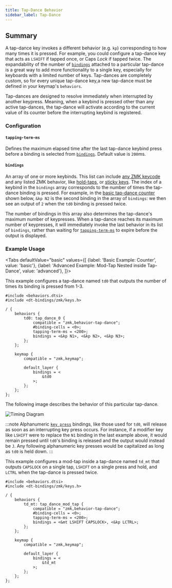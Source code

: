 ```yaml
---
title: Tap-Dance Behavior
sidebar_label: Tap-Dance
---
```



## Summary

A tap-dance key invokes a different behavior (e.g. `kp`) corresponding to how many times it is pressed. For example, you could configure a tap-dance key that acts as `LSHIFT` if tapped once, or Caps _Lock_ if tapped twice. The expandability of the number of [`bindings`](#bindings) attached to a particular tap-dance is a great way to add more functionality to a single key, especially for keyboards with a limited number of keys. Tap-dances are completely custom, so for every unique tap-dance key,a new tap-dance must be defined in your keymap's `behaviors`.

Tap-dances are designed to resolve immediately when interrupted by another keypress. Meaning, when a keybind is pressed other than any active tap-dances, the tap-dance will activate according to the current value of its counter before the interrupting keybind is registered.

### Configuration

#### `tapping-term-ms`

Defines the maximum elapsed time after the last tap-dance keybind press before a binding is selected from [`bindings`](#bindings). Default value is `200`ms.

#### `bindings`

An array of one or more keybinds. This list can include [any ZMK keycode](../codes/) and any listed ZMK behavior, like [hold-taps](hold-tap.mdx), or [sticky keys](sticky-key.md). The index of a keybind in the `bindings` array corresponds to the number of times the tap-dance binding is pressed. For example, in the [basic tap-dance counter](#basic-example-counter) shown below, `&kp N2` is the second binding in the array of `bindings`: we then see an output of `2` when the `td0` binding is pressed twice.

The number of bindings in this array also determines the tap-dance's maximum number of keypresses. When a tap-dance reaches its maximum number of keypresses, it will immediately invoke the last behavior in its list of `bindings`, rather than waiting for [`tapping-term-ms`](#tapping-term-ms) to expire before the output is displayed.

### Example Usage

<Tabs
defaultValue="basic"
values={[
{label: 'Basic Example: Counter', value: 'basic'},
{label: 'Advanced Example: Mod-Tap Nested inside Tap-Dance', value: 'advanced'},
]}>

<TabItem value="basic">

This example configures a tap-dance named `td0` that outputs the number of times its binding is pressed from 1-3.

```dts title="Basic Tap-Dance Example: Counter"
#include <behaviors.dtsi>
#include <dt-bindings/zmk/keys.h>

/ {
    behaviors {
        td0: tap_dance_0 {
            compatible = "zmk,behavior-tap-dance";
            #binding-cells = <0>;
            tapping-term-ms = <200>;
            bindings = <&kp N1>, <&kp N2>, <&kp N3>;
        };
    };

    keymap {
        compatible = "zmk,keymap";

        default_layer {
            bindings = <
                &td0
            >;
        };
    };
};
```

The following image describes the behavior of this particular tap-dance.

![Timing Diagram](../assets/tap-dance/timing_diagram.svg)

:::note
Alphanumeric [`key press`](key-press.md) bindings, like those used for `td0`, will release as soon as an interrupting key press occurs. For instance, if a modifier key like `LSHIFT` were to replace the `N1` binding in the last example above, it would remain pressed until `td0`'s binding is released and the output would instead be `J`. Any following alphanumeric key presses would be capitalized as long as `td0` is held down.
:::

</TabItem>

<TabItem value="advanced">

This example configures a mod-tap inside a tap-dance named `td_mt` that outputs `CAPSLOCK` on a single tap, `LSHIFT` on a single press and hold, and `LCTRL` when the tap-dance is pressed twice.

```dts title="Advanced Tap-Dance Example: Nested Mod-Tap"
#include <behaviors.dtsi>
#include <dt-bindings/zmk/keys.h>

/ {
    behaviors {
        td_mt: tap_dance_mod_tap {
            compatible = "zmk,behavior-tap-dance";
            #binding-cells = <0>;
            tapping-term-ms = <200>;
            bindings = <&mt LSHIFT CAPSLOCK>, <&kp LCTRL>;
        };
    };

    keymap {
        compatible = "zmk,keymap";

        default_layer {
            bindings = <
                &td_mt
            >;
        };
    };
};
```

</TabItem>
</Tabs>
